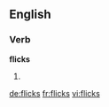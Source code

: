 ==English==

===Verb===
'''flicks'''

# {{third-person singular of|flick}}

[[de:flicks]]
[[fr:flicks]]
[[vi:flicks]]